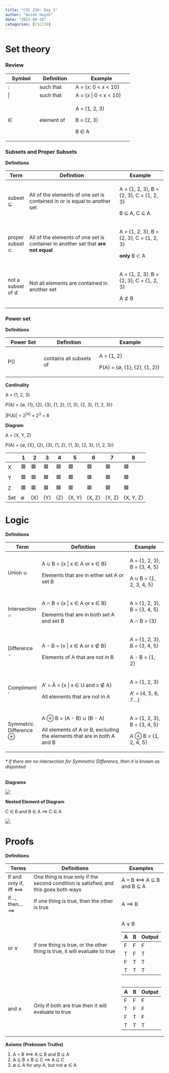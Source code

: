---
title: "CSC 230: Day 2"
author: "Avinh Huynh"
date: "2023-08-28"
categories: [CSC230]
---

# Set theory

### Review

+--------------+--------------+-------------------------+
| Symbol       | Definition   | Example                 |
+==============+==============+=========================+
| :            | such that    | A = {x: 0 \< x \< 10}   |
+--------------+--------------+-------------------------+
| \|           | such that    | A = {x \| 0 \< x \< 10} |
+--------------+--------------+-------------------------+
| ∈            | element of   | A = {1, 2, 3}           |
|              |              |                         |
|              |              | B = {2, 3}              |
|              |              |                         |
|              |              | B ∈ A                   |
+--------------+--------------+-------------------------+

### Subsets and Proper Subsets

**Definitions**

+-------------------+-----------------------------------------------------------------------------------+------------------------------------------+
| Term              | Definition                                                                        | Example                                  |
+===================+===================================================================================+==========================================+
| subset ⊆          | All of the elements of one set is contained in or is equal to another set         | A = {1, 2, 3}, B = {2, 3}, C = {1, 2, 3} |
|                   |                                                                                   |                                          |
|                   |                                                                                   | B ⊆ A, C ⊆ A                             |
+-------------------+-----------------------------------------------------------------------------------+------------------------------------------+
| proper subset ⊂   | All of the elements of one set is container in another set that **are not equal** | A = {1, 2, 3}, B = {2, 3}, C = {1, 2, 3} |
|                   |                                                                                   |                                          |
|                   |                                                                                   | **only** B ⊂ A                           |
+-------------------+-----------------------------------------------------------------------------------+------------------------------------------+
| not a subset of ⊄ | Not all elements are contained in another set                                     | A = {1, 2, 3}, B = {2, 3}, C = {1, 2, 3} |
|                   |                                                                                   |                                          |
|                   |                                                                                   | A ⊄ B                                    |
+-------------------+-----------------------------------------------------------------------------------+------------------------------------------+

### Power set

**Definitions**

+----------------+-------------------------+------------------------------+
| Power Set      | Definition              | Example                      |
+================+=========================+==============================+
| P()            | contains all subsets of | A = {1, 2}                   |
|                |                         |                              |
|                |                         | P(A) = {∅, {1}, {2}, {1, 2}} |
+----------------+-------------------------+------------------------------+

**Cardinality**

A = {1, 2, 3}

P(A) = {∅, {1}, {2}, {3}, {1, 2}, {1, 3}, {2, 3}, {1, 2, 3}}

\|P(A)\| = 2^\|A\|^ = 2^3^ = 8

**Diagram**

A = {X, Y, Z}

P(A) = {∅, {X}, {2}, {3}, {1, 2}, {1, 3}, {2, 3}, {1, 2, 3}}

|     | 1   | 2   | 3   | 4   | 5      | 6      | 7      | 8         |
|-----|-----|-----|-----|-----|--------|--------|--------|-----------|
| X   | 🟥  | 🟩  | 🟥  | 🟥  | 🟩     | 🟩     | 🟥     | 🟩        |
| Y   | 🟥  | 🟥  | 🟩  | 🟥  | 🟩     | 🟥     | 🟩     | 🟩        |
| Z   | 🟥  | 🟥  | 🟥  | 🟩  | 🟥     | 🟩     | 🟩     | 🟩        |
| Set | ∅   | {X} | {Y} | {Z} | {X, Y} | {X, Z} | {Y, Z} | {X, Y, Z} |

# Logic

**Definitions**

+------------------------+-------------------------------------------------------------------------+------------------------------+
| Term                   | Definition                                                              | Example                      |
+========================+=========================================================================+==============================+
| Union ∪                | A ∪ B = {x \| x ∈ A or x ∈ B}                                           | A = {1, 2, 3}, B = {3, 4, 5} |
|                        |                                                                         |                              |
|                        | Elements that are in either set A or set B                              | A ∪ B = {1, 2, 3, 4, 5}      |
+------------------------+-------------------------------------------------------------------------+------------------------------+
| Intersection ∩         | A ∩ B = {x \| x ∈ A or x ∈ B}                                           | A = {1, 2, 3}, B = {3, 4, 5} |
|                        |                                                                         |                              |
|                        | Elements that are in both set A and set B                               | A ∩ B = {3}                  |
+------------------------+-------------------------------------------------------------------------+------------------------------+
| Difference -           | A - B = {x \| x ∈ A or x ∉ B}                                           | A = {1, 2, 3}, B = {3, 4, 5} |
|                        |                                                                         |                              |
|                        | Elements of A that are not in B                                         | A - B = {1, 2}               |
+------------------------+-------------------------------------------------------------------------+------------------------------+
| Compliment '           | A' = Ā = {x \| x ∈ U and x ∉ A}                                         | A = {1, 2, 3}                |
|                        |                                                                         |                              |
|                        | All elements that are not in A                                          | A' = {4, 5, 6, 7...}         |
+------------------------+-------------------------------------------------------------------------+------------------------------+
| Symmetric Difference ⊕ | A ⊕ B = (A - B) ∪ (B - A)                                               | A = {1, 2, 3}, B = {3, 4, 5} |
|                        |                                                                         |                              |
|                        | All elements of A or B, excluding the elements that are in both A and B | A ⊕ B = {1, 2, 4, 5}         |
+------------------------+-------------------------------------------------------------------------+------------------------------+

###### \* if there are no intersection for Symmetric Difference, then it is known as disjointed

**Diagrams**

![](A-Venn-diagram-of-unions-and-intersections-for-two-sets-A-and-B-and-their-complements.png)

**Nested Element of Diagram**

C ∈ B and B ∈ A ⟹ C ∈ A

![](RQ2xL.png)

# Proofs

**Definitions**

+-----------------------+--------------------------------------------------------------------------------------+-------------------------+
| Terms                 | Definitions                                                                          | Examples                |
+=======================+======================================================================================+=========================+
| If and only if, iff ⟺ | One thing is true only if the second condition is satisfied, and this goes both ways | A = B ⟺ A ⊆ B and B ⊆ A |
+-----------------------+--------------------------------------------------------------------------------------+-------------------------+
| if..., then... ⟹      | If one thing is true, then the other is true                                         | A ⟹ B                   |
+-----------------------+--------------------------------------------------------------------------------------+-------------------------+
| or ∨                  | if one thing is true, or the other thing is true, it will evaluate to true           | A ∨ B                   |
|                       |                                                                                      |                         |
|                       |                                                                                      | | A   | B   | Output |  |
|                       |                                                                                      | |-----|-----|--------|  |
|                       |                                                                                      | | F   | F   | F      |  |
|                       |                                                                                      | | T   | F   | T      |  |
|                       |                                                                                      | | F   | T   | T      |  |
|                       |                                                                                      | | T   | T   | T      |  |
+-----------------------+--------------------------------------------------------------------------------------+-------------------------+
| and ∧                 | Only if both are true then it will evaluate to true                                  | | A   | B   | Output |  |
|                       |                                                                                      | |-----|-----|--------|  |
|                       |                                                                                      | | F   | F   | F      |  |
|                       |                                                                                      | | T   | F   | F      |  |
|                       |                                                                                      | | F   | T   | F      |  |
|                       |                                                                                      | | T   | T   | T      |  |
+-----------------------+--------------------------------------------------------------------------------------+-------------------------+

**Axioms** **(Preknown Truths)**

1.  A = B ⟺ A ⊆ B and B ⊆ A
2.  A ⊆ B ∧ B ⊆ C ⟹ A ⊆ C
3.  ∅ ⊆ A for any A, but not ∅ ∈ A

